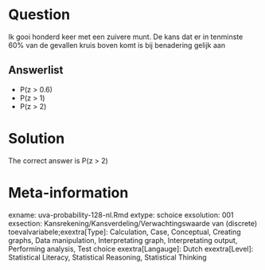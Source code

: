 Question
========

Ik gooi honderd keer met een zuivere munt. De kans dat er in tenminste 60% van de gevallen kruis boven komt is bij benadering gelijk aan 

Answerlist
----------
* P(z &gt; 0.6)
* P(z &gt; 1)
* P(z &gt; 2)

Solution
========

The correct answer is  P(z &gt; 2) 

Meta-information
================
exname: uva-probability-128-nl.Rmd 
extype: schoice 
exsolution: 001 
exsection: Kansrekening/Kansverdeling/Verwachtingswaarde van (discrete) toevalvariabele;exextra[Type]: Calculation, Case, Conceptual, Creating graphs, Data manipulation, Interpretating graph, Interpretating output, Performing analysis, Test choice 
exextra[Langauge]: Dutch 
exextra[Level]: Statistical Literacy, Statistical Reasoning, Statistical Thinking 
